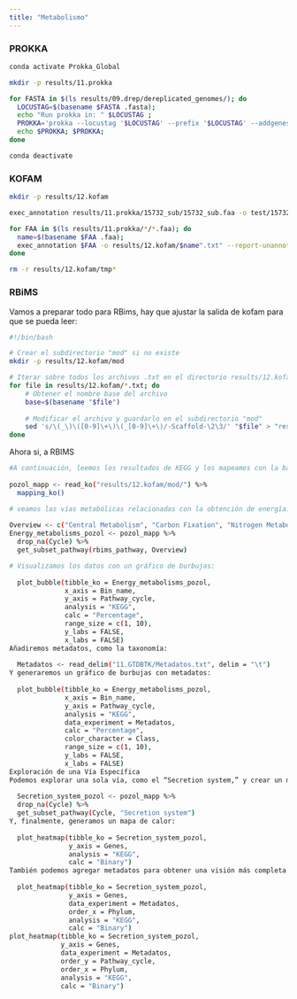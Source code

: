 ```yaml
---
title: "Metabolismo"
---
```


### PROKKA

``` bash
conda activate Prokka_Global
```

``` bash
mkdir -p results/11.prokka
```

``` bash
for FASTA in $(ls results/09.drep/dereplicated_genomes/); do  
  LOCUSTAG=$(basename $FASTA .fasta);         
  echo "Run prokka in: " $LOCUSTAG ; 
  PROKKA='prokka --locustag '$LOCUSTAG' --prefix '$LOCUSTAG' --addgenes --addmrna  --cpus 4 --outdir results/11.prokka/'$LOCUSTAG' results/09.drep/dereplicated_genomes/'$FASTA'';         
  echo $PROKKA; $PROKKA; 
done
```

``` bash
conda deactivate
```

### KOFAM

``` bash
mkdir -p results/12.kofam
```

``` bash
exec_annotation results/11.prokka/15732_sub/15732_sub.faa -o test/15732_sub.txt --report-unannotated --tmp-dir test/temp15732_sub -p /home/alumno1/kofam/db/profiles/ -k /home/alumno1/kofam/db/ko_list 
```

``` bash
for FAA in $(ls results/11.prokka/*/*.faa); do 
  name=$(basename $FAA .faa); 
  exec_annotation $FAA -o results/12.kofam/$name".txt" --report-unannotated --cpu 4 --tmp-dir results/12.kofam/"tmp"$name -p /home/alumno1/kofam/db/profiles/ -k /home/alumno1/kofam/db/ko_list; 
done
```

``` bash
rm -r results/12.kofam/tmp*
```

### RBiMS

Vamos a preparar todo para RBims, hay que ajustar la salida de kofam para que se pueda leer:

``` bash
#!/bin/bash

# Crear el subdirectorio "mod" si no existe
mkdir -p results/12.kofam/mod

# Iterar sobre todos los archivos .txt en el directorio results/12.kofam/
for file in results/12.kofam/*.txt; do
    # Obtener el nombre base del archivo
    base=$(basename "$file")
    
    # Modificar el archivo y guardarlo en el subdirectorio "mod"
    sed 's/\(_\)\([0-9]\+\)\(_[0-9]\+\)/-Scaffold-\2\3/' "$file" > "results/12.kofam/mod/$base"
done
```

Ahora si, a RBIMS

``` bash
#A continuación, leemos los resultados de KEGG y los mapeamos con la base de datos de KEGG:
  
pozol_mapp <- read_ko("results/12.kofam/mod/") %>%
  mapping_ko()

# veamos las vías metabólicas relacionadas con la obtención de energía:
  
Overview <- c("Central Metabolism", "Carbon Fixation", "Nitrogen Metabolism", "Sulfur Metabolism", "Fermentation", "Methane Metabolism")
Energy_metabolisms_pozol <- pozol_mapp %>%
  drop_na(Cycle) %>%
  get_subset_pathway(rbims_pathway, Overview) 

# Visualizamos los datos con un gráfico de burbujas:
  
  plot_bubble(tibble_ko = Energy_metabolisms_pozol,
              x_axis = Bin_name, 
              y_axis = Pathway_cycle,
              analysis = "KEGG",
              calc = "Percentage",
              range_size = c(1, 10),
              y_labs = FALSE,
              x_labs = FALSE)  
Añadiremos metadatos, como la taxonomía:
  
  Metadatos <- read_delim("11.GTDBTK/Metadatos.txt", delim = "\t")
Y generaremos un gráfico de burbujas con metadatos:
  
  plot_bubble(tibble_ko = Energy_metabolisms_pozol,
              x_axis = Bin_name, 
              y_axis = Pathway_cycle,
              analysis = "KEGG",
              data_experiment = Metadatos,
              calc = "Percentage",
              color_character = Class,
              range_size = c(1, 10),
              y_labs = FALSE,
              x_labs = FALSE) 
Exploración de una Vía Específica
Podemos explorar una sola vía, como el “Secretion system,” y crear un mapa de calor para visualizar los genes relacionados con esta vía:
  
  Secretion_system_pozol <- pozol_mapp %>%
  drop_na(Cycle) %>%
  get_subset_pathway(Cycle, "Secretion system")
Y, finalmente, generamos un mapa de calor:
  
  plot_heatmap(tibble_ko = Secretion_system_pozol, 
               y_axis = Genes,
               analysis = "KEGG",
               calc = "Binary")
También podemos agregar metadatos para obtener una visión más completa:
  
  plot_heatmap(tibble_ko = Secretion_system_pozol, 
               y_axis = Genes,
               data_experiment = Metadatos,
               order_x = Phylum,
               analysis = "KEGG",
               calc = "Binary")
plot_heatmap(tibble_ko = Secretion_system_pozol, 
             y_axis = Genes,
             data_experiment = Metadatos,
             order_y = Pathway_cycle,
             order_x = Phylum,
             analysis = "KEGG",
             calc = "Binary")
```
